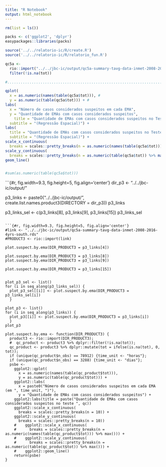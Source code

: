 ```yaml
---
title: "R Notebook"
output: html_notebook
---
```


```r
rm(list = ls())

packs <- c('ggplot2', 'dplyr') 
easypackages::libraries(packs)

source('../../relatorio-ic/R/create.R')
source('../../relatorio-ic/R/relatorio_fun.R')
```

```r
qc5a <-
  rio::import("../../jbc-ic/output/qc5a-summary-tavg-data-inmet-2008-2016-4yrs-south.rds") %>%
  filter(!is.na(tot))

#..............................................................................#

qplot(
  x = as.numeric(names(table(qc5a$tot))), #
  y = as.numeric(table(qc5a$tot))) + #
labs(
  x = "Número de casos considerados suspeitos em cada EMA",
  y = "Quantidade de EMAs com casos considerados suspeitos",
    title = "Quantidade de EMAs com casos considerados suspeitos no Teste de Consistência Espacial 'a'",
  subtitle = "(Regressão Espacial)") +
labs(
  title = "Quantidade de EMAs com casos considerados suspeitos no Teste de Consistência Espacial 'a'",
  subtitle = "(Regressão Espacial)") +
scale_x_continuous(
  breaks = scales::pretty_breaks(n = as.numeric(names(table(qc5a$tot))) %>% max())) +
scale_y_continuous(
  breaks = scales::pretty_breaks(n = as.numeric(table(qc5a$tot)) %>% max())) +
geom_line()


#sum(as.numeric(table(qc5a$tot)))
```



```{#r, fig.width=9.3, fig.height=5, fig.align='center'}
dir_p3 <- "../../jbc-ic/output/"

p3_links <- paste0("../../jbc-ic/output/", create.list.names.product3(DIRECTORY = dir_p3))
p3_links


p3_links_sel <- c(p3_links[8], p3_links[9], p3_links[15])
p3_links_sel
```

```{#r, fig.width=9.3, fig.height=5, fig.align='center'}
#link <- "../../jbc-ic/output/qc5a-summary-tavg-data-inmet-2008-2016-4yrs-south.rds"
#PRODUCT3 <- rio::import(link)

plot.suspect.by.ema(DIR_PRODUCT3 = p3_links[4])

plot.suspect.by.ema(DIR_PRODUCT3 = p3_links[8])
plot.suspect.by.ema(DIR_PRODUCT3 = p3_links[9])

plot.suspect.by.ema(DIR_PRODUCT3 = p3_links[15])


plot_p3_sel <- list()
for (i in seq_along(p3_links_sel)) {
  plot_p3_sel[[i]] <- plot.suspect.by.ema(DIR_PRODUCT3 = p3_links_sel[i])
  }

plot_p3 <- list()
for (i in seq_along(p3_links)) {
  plot_p3[[i]] <- plot.suspect.by.ema(DIR_PRODUCT3 = p3_links[i])
  }
plot_p3
```

```{#r}
plot.suspect.by.ema <- function(DIR_PRODUCT3) {
  product3 <- rio::import(DIR_PRODUCT3);
  #  qc_product <- product3 %>% dplyr::filter(!is.na(tot));
  qc_product <- product3 %>% dplyr::mutate(tot = ifelse(is.na(tot), 0, tot));
  if (unique(qc_product$n_obs) == 78912) {time_unit <- "horas"};
  if (unique(qc_product$n_obs) == 3288) {time_unit <- "dias"};
  psbe <-
    ggplot2::qplot(
      x = as.numeric(names(table(qc_product$tot))),
      y = as.numeric(table(qc_product$tot))) +
    ggplot2::labs(
      x = paste0("Número de casos considerados suspeitos em cada EMA (em ", time_unit, ")"),
      y = "Quantidade de EMAs com casos considerados suspeitos") +
    ggplot2:labs(title = paste("Quantidade de EMAs com casos considerados suspeitos no teste ", qc))
    ggplot2::scale_x_continuous(
      breaks = scales::pretty_breaks(n = 10)) +
    ggplot2::scale_y_continuous(
      breaks = scales::pretty_breaks(n = 10))
    #    ggplot2::scale_x_continuous(
    #      breaks = scales::pretty_breaks(n = as.numeric(names(table(qc_product$tot))) %>% max())) +
    #    ggplot2::scale_y_continuous(
    #      breaks = scales::pretty_breaks(n = as.numeric(table(qc_product$tot)) %>% max())) +
    #    ggplot2::geom_line()
    return(psbe)
}

```



























